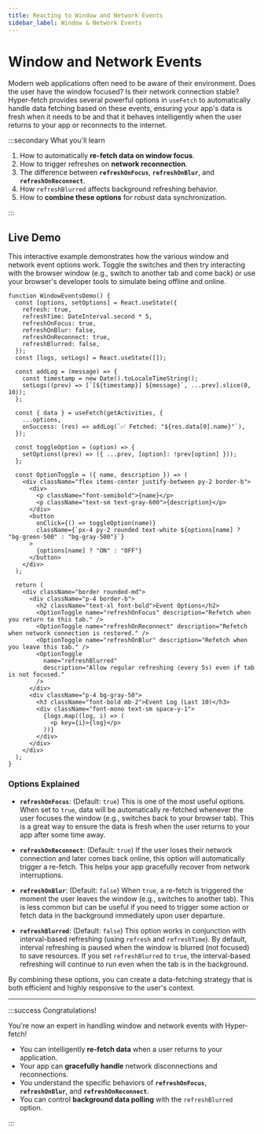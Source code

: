 ```yaml
---
title: Reacting to Window and Network Events
sidebar_label: Window & Network Events
---
```


# Window and Network Events

Modern web applications often need to be aware of their environment. Does the user have the window focused? Is their
network connection stable? Hyper-fetch provides several powerful options in `useFetch` to automatically handle data
fetching based on these events, ensuring your app's data is fresh when it needs to be and that it behaves intelligently
when the user returns to your app or reconnects to the internet.

:::secondary What you'll learn

1.  How to automatically **re-fetch data on window focus**.
2.  How to trigger refreshes on **network reconnection**.
3.  The difference between **`refreshOnFocus`**, **`refreshOnBlur`**, and **`refreshOnReconnect`**.
4.  How `refreshBlurred` affects background refreshing behavior.
5.  How to **combine these options** for robust data synchronization.

:::

## Live Demo

This interactive example demonstrates how the various window and network event options work. Toggle the switches and
then try interacting with the browser window (e.g., switch to another tab and come back) or use your browser's developer
tools to simulate being offline and online.

```tsx
function WindowEventsDemo() {
  const [options, setOptions] = React.useState({
    refresh: true,
    refreshTime: DateInterval.second * 5,
    refreshOnFocus: true,
    refreshOnBlur: false,
    refreshOnReconnect: true,
    refreshBlurred: false,
  });
  const [logs, setLogs] = React.useState([]);

  const addLog = (message) => {
    const timestamp = new Date().toLocaleTimeString();
    setLogs((prev) => [`[${timestamp}] ${message}`, ...prev].slice(0, 10));
  };

  const { data } = useFetch(getActivities, {
    ...options,
    onSuccess: (res) => addLog(`✅ Fetched: "${res.data[0].name}"`),
  });

  const toggleOption = (option) => {
    setOptions((prev) => ({ ...prev, [option]: !prev[option] }));
  };

  const OptionToggle = ({ name, description }) => (
    <div className="flex items-center justify-between py-2 border-b">
      <div>
        <p className="font-semibold">{name}</p>
        <p className="text-sm text-gray-600">{description}</p>
      </div>
      <button
        onClick={() => toggleOption(name)}
        className={`px-4 py-2 rounded text-white ${options[name] ? "bg-green-500" : "bg-gray-500"}`}
      >
        {options[name] ? "ON" : "OFF"}
      </button>
    </div>
  );

  return (
    <div className="border rounded-md">
      <div className="p-4 border-b">
        <h2 className="text-xl font-bold">Event Options</h2>
        <OptionToggle name="refreshOnFocus" description="Refetch when you return to this tab." />
        <OptionToggle name="refreshOnReconnect" description="Refetch when network connection is restored." />
        <OptionToggle name="refreshOnBlur" description="Refetch when you leave this tab." />
        <OptionToggle
          name="refreshBlurred"
          description="Allow regular refreshing (every 5s) even if tab is not focused."
        />
      </div>
      <div className="p-4 bg-gray-50">
        <h3 className="font-bold mb-2">Event Log (Last 10)</h3>
        <div className="font-mono text-sm space-y-1">
          {logs.map((log, i) => (
            <p key={i}>{log}</p>
          ))}
        </div>
      </div>
    </div>
  );
}
```

### Options Explained

- **`refreshOnFocus`**: (Default: `true`) This is one of the most useful options. When set to `true`, data will be
  automatically re-fetched whenever the user focuses the window (e.g., switches back to your browser tab). This is a
  great way to ensure the data is fresh when the user returns to your app after some time away.

- **`refreshOnReconnect`**: (Default: `true`) If the user loses their network connection and later comes back online,
  this option will automatically trigger a re-fetch. This helps your app gracefully recover from network interruptions.

- **`refreshOnBlur`**: (Default: `false`) When `true`, a re-fetch is triggered the moment the user leaves the window
  (e.g., switches to another tab). This is less common but can be useful if you need to trigger some action or fetch
  data in the background immediately upon user departure.

- **`refreshBlurred`**: (Default: `false`) This option works in conjunction with interval-based refreshing (using
  `refresh` and `refreshTime`). By default, interval refreshing is paused when the window is blurred (not focused) to
  save resources. If you set `refreshBlurred` to `true`, the interval-based refreshing will continue to run even when
  the tab is in the background.

By combining these options, you can create a data-fetching strategy that is both efficient and highly responsive to the
user's context.

---

:::success Congratulations!

You're now an expert in handling window and network events with Hyper-fetch!

- You can intelligently **re-fetch data** when a user returns to your application.
- Your app can **gracefully handle** network disconnections and reconnections.
- You understand the specific behaviors of **`refreshOnFocus`**, **`refreshOnBlur`**, and **`refreshOnReconnect`**.
- You can control **background data polling** with the `refreshBlurred` option.

:::
